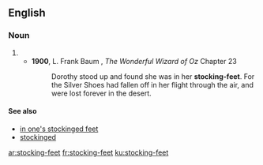 ==English==

===Noun===
{{head|en|plural|head=[[stocking]]-[[feet]]}}
# {{plural of|stocking-foot|lang=en|nocat=1}}
#* '''1900''', L. Frank Baum , ''The Wonderful Wizard of Oz'' Chapter 23
#*: Dorothy stood up and found she was in her '''stocking-feet'''. For the Silver Shoes had fallen off in her flight through the air, and were lost forever in the desert.

====See also====
* [[in one's stockinged feet]]
* [[stockinged]]

[[ar:stocking-feet]]
[[fr:stocking-feet]]
[[ku:stocking-feet]]